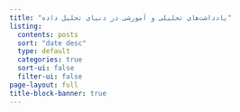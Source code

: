 ```yaml
---
title: "یادداشت‌های تحلیلی و آموزشی در دنیای تحلیل داده"
listing:
  contents: posts
  sort: "date desc"
  type: default
  categories: true
  sort-ui: false
  filter-ui: false
page-layout: full
title-block-banner: true
---
```


